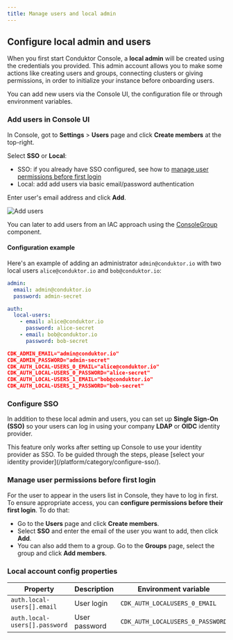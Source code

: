 ```yaml
---
title: Manage users and local admin
---
```


## Configure local admin and users

When you first start Conduktor Console, a **local admin** will be created using the credentials you provided. This admin account allows you to make some actions like creating users and groups, connecting clusters or giving permissions, in order to initialize your instance before onboarding users.

You can add new users via the Console UI, the configuration file or through environment variables.

### Add users in Console UI

In Console, got to **Settings** > **Users** page and click **Create members** at the top-right.

Select **SSO** or **Local**:

- SSO: if you already have SSO configured, see how to [manage user permissions before first login](#manage-user-permissions-before-first-login)
- Local: add add users via basic email/password authentication

Enter user's email address and click **Add**.

![Add users](/images/add-users.png)

You can later to add users from an IAC approach using the [ConsoleGroup](/platform/reference/resource-reference/console/#consolegroup) component.

#### Configuration example

Here's an example of adding an administrator `admin@conduktor.io` with two local users `alice@conduktor.io` and `bob@conduktor.io`:

<Tabs>
<Tab title="Configuration file">


```yaml title="platform-config.yaml"
admin:
  email: admin@conduktor.io
  password: admin-secret

auth:
  local-users:
    - email: alice@conduktor.io
      password: alice-secret
    - email: bob@conduktor.io
      password: bob-secret
```

</Tab>
<Tab title="Environment variables">


```json
CDK_ADMIN_EMAIL="admin@conduktor.io"
CDK_ADMIN_PASSWORD="admin-secret"
CDK_AUTH_LOCAL-USERS_0_EMAIL="alice@conduktor.io"
CDK_AUTH_LOCAL-USERS_0_PASSWORD="alice-secret"
CDK_AUTH_LOCAL-USERS_1_EMAIL="bob@conduktor.io"
CDK_AUTH_LOCAL-USERS_1_PASSWORD="bob-secret"
```

</Tab>
</Tabs>

### Configure SSO

In addition to these local admin and users, you can set up **Single Sign-On (SSO)** so your users can log in using your company **LDAP** or **OIDC** identity provider.

<Info>
This feature only works after setting up Console to use your identity provider as SSO. To be guided through the steps, please [select your identity provider](/platform/category/configure-sso/).
</Info>

### Manage user permissions before first login

For the user to appear in the users list in Console, they have to log in first. To ensure appropriate access, you can **configure permissions before their first login**. To do that:

- Go to the **Users** page and click **Create members**.
- Select **SSO** and enter the email of the user you want to add, then click **Add**.
- You can also add them to a group. Go to the **Groups** page, select the group and click **Add members**.

### Local account config properties

| Property                      | Description   | Environment variable             | Mandatory | Type   | Default Value          |
|-------------------------------|---------------|----------------------------------|-----------|--------|------------------------|
| `auth.local-users[].email`    | User login    | `CDK_AUTH_LOCALUSERS_0_EMAIL`    | true      | string | `"admin@conduktor.io"` |
| `auth.local-users[].password` | User password | `CDK_AUTH_LOCALUSERS_0_PASSWORD` | true      | string | `"admin"`              |
